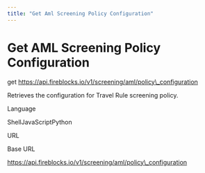 ```yaml
---
title: "Get Aml Screening Policy Configuration"
---
```

  
  # Get AML Screening Policy Configuration

get https://api.fireblocks.io/v1/screening/aml/policy\_configuration

Retrieves the configuration for Travel Rule screening policy.

Language

ShellJavaScriptPython

URL

Base URL

https://api.fireblocks.io/v1/screening/aml/policy\_configuration